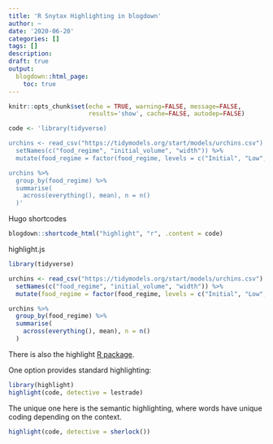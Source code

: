 ```yaml
---
title: 'R Snytax Highlighting in blogdown'
author: ~
date: '2020-06-20'
categories: []
tags: []
description:
draft: true
output:
  blogdown::html_page:
    toc: true
---
```


```r
knitr::opts_chunk$set(echo = TRUE, warning=FALSE, message=FALSE,
                      results='show', cache=FALSE, autodep=FALSE)

code <- 'library(tidyverse)

urchins <- read_csv("https://tidymodels.org/start/models/urchins.csv") %>%
  setNames(c("food_regime", "initial_volume", "width")) %>%
  mutate(food_regime = factor(food_regime, levels = c("Initial", "Low", "High")))

urchins %>%
  group_by(food_regime) %>%
  summarise(
    across(everything(), mean), n = n()
  )'
```

Hugo shortcodes

```r
blogdown::shortcode_html("highlight", "r", .content = code)
```

highlight.js

```r
library(tidyverse)

urchins <- read_csv("https://tidymodels.org/start/models/urchins.csv") %>%
  setNames(c("food_regime", "initial_volume", "width")) %>%
  mutate(food_regime = factor(food_regime, levels = c("Initial", "Low", "High")))

urchins %>%
  group_by(food_regime) %>%
  summarise(
    across(everything(), mean), n = n()
  )
```

There is also the highlight [R package](https://github.com/romainfrancois/highlight).

One option provides standard highlighting:

```r
library(highlight)
highlight(code, detective = lestrade)
```

The unique one here is the semantic highlighting, where words have
unique coding depending on the context.


```r
highlight(code, detective = sherlock())
```

